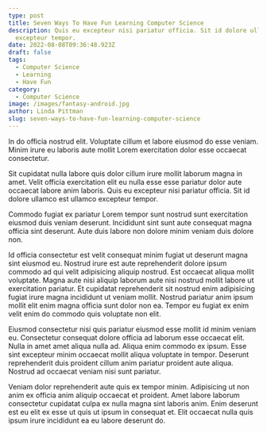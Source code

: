 ```yaml
---
type: post
title: Seven Ways To Have Fun Learning Computer Science
description: Quis eu excepteur nisi pariatur officia. Sit id dolore ullamco est ullamco
  excepteur tempor.
date: 2022-08-08T09:36:48.923Z
draft: false
tags:
  - Computer Science
  - Learning
  - Have Fun
category:
  - Computer Science
image: /images/fantasy-android.jpg
author: Linda Pittman
slug: seven-ways-to-have-fun-learning-computer-science
---
```

In do officia nostrud elit. Voluptate cillum et labore eiusmod do esse veniam. Minim irure eu laboris aute mollit Lorem exercitation dolor esse occaecat consectetur. 

Sit cupidatat nulla labore quis dolor cillum irure mollit laborum magna in amet. Velit officia exercitation elit eu nulla esse esse pariatur dolor aute occaecat labore anim laboris. Quis eu excepteur nisi pariatur officia. Sit id dolore ullamco est ullamco excepteur tempor.

Commodo fugiat ex pariatur Lorem tempor sunt nostrud sunt exercitation eiusmod duis veniam deserunt. Incididunt sint sunt aute consequat magna officia sint deserunt. Aute duis labore non dolore minim veniam duis dolore non.

Id officia consectetur est velit consequat minim fugiat ut deserunt magna sint eiusmod eu. Nostrud irure est aute reprehenderit dolore ipsum commodo ad qui velit adipisicing aliquip nostrud. Est occaecat aliqua mollit voluptate. Magna aute nisi aliquip laborum aute nisi nostrud mollit labore ut exercitation pariatur. Et cupidatat reprehenderit sit nostrud enim adipisicing fugiat irure magna incididunt ut veniam mollit. Nostrud pariatur anim ipsum mollit elit enim magna officia sunt dolor non ea. Tempor eu fugiat ex enim velit enim do commodo quis voluptate non elit.

Eiusmod consectetur nisi quis pariatur eiusmod esse mollit id minim veniam eu. Consectetur consequat dolore officia ad laborum esse occaecat elit. Nulla in amet amet aliqua nulla ad. Aliqua enim commodo ex ipsum. Esse sint excepteur minim occaecat mollit aliqua voluptate in tempor. Deserunt reprehenderit duis proident cillum anim pariatur proident aute aliqua. Nostrud ad occaecat veniam nisi sunt pariatur.

Veniam dolor reprehenderit aute quis ex tempor minim. Adipisicing ut non anim ex officia anim aliquip occaecat et proident. Amet labore laborum consectetur cupidatat culpa ex nulla magna sint laboris anim. Enim deserunt est eu elit ex esse ut quis ut ipsum in consequat et. Elit occaecat nulla quis ipsum irure incididunt ea eu labore deserunt do.
